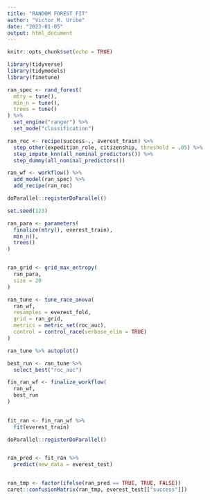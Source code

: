 ```yaml
---
title: "RANDOM FOREST FIT"
author: "Victor M. Uribe"
date: "2023-01-05"
output: html_document
---
```


```r
knitr::opts_chunk$set(echo = TRUE)
```


```r
library(tidyverse)
library(tidymodels)
library(finetune)
```






```r
ran_spec <- rand_forest(
  mtry = tune(),
  min_n = tune(),
  trees = tune()
) %>% 
  set_engine("ranger") %>% 
  set_mode("classification")

ran_rec <- recipe(success~., everest_train) %>% 
  step_other(expedition_role, citizenship, threshold = .05) %>% 
  step_impute_knn(all_nominal_predictors()) %>% 
  step_dummy(all_nominal_predictors())

ran_wf <- workflow() %>% 
  add_model(ran_spec) %>% 
  add_recipe(ran_rec)

```


```r
doParallel::registerDoParallel()

set.seed(123)

ran_para <- parameters(
  finalize(mtry(), everest_train),
  min_n(),
  trees()
)


ran_grid <- grid_max_entropy(
  ran_para,
  size = 20
)

ran_tune <- tune_race_anova(
  ran_wf,
  resamples = everest_fold,
  grid = ran_grid,
  metrics = metric_set(roc_auc),
  control = control_race(verbose_elim = TRUE)
)

```



```r
ran_tune %>% autoplot()
```



```r
best_run <- ran_tune %>% 
  select_best("roc_auc")

fin_ran_wf <- finalize_workflow(
  ran_wf,
  best_run
)
  

fit_ran <- fin_ran_wf %>% 
  fit(everest_train)
```





```r
doParallel::registerDoParallel()


ran_pred <- fit_ran %>% 
  predict(new_data = everest_test) 


ran_tmp <- factor(ifelse(ran_pred == TRUE, TRUE, FALSE)) 
caret::confusionMatrix(ran_tmp, everest_test[["success"]])
```








